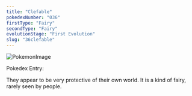 ```yaml
---
title: "Clefable"
pokedexNumber: "036"
firstType: "Fairy"
secondType: "Fairy"
evolutionStage: "First Evolution"
slug: "36clefable"
---
```


![PokemonImage](https://archives.bulbagarden.net/media/upload/thumb/a/a4/0036Clefable.png/140px-0036Clefable.png)

Pokedex Entry:

They appear to be very protective of their own world. It is a kind of fairy, rarely seen by people.

